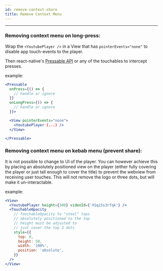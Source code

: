 ```yaml
---
id: remove-context-share
title: Remove Context Menu
---
```


---

### Removing context menu on long-press:

Wrap the `<YoutubePlayer />` in a View that has `pointerEvents="none"` to disable app touch-events to the player.

Then react-native's [Pressable API](https://reactnative.dev/docs/pressable) or any of the touchables to intercept presses.

example:

```jsx
<Pressable
  onPress={() => {
    // handle or ignore
  }}
  onLongPress={() => {
    // handle or ignore
  }}>

  <View pointerEvents="none">
    <YoutubePlayer (...) />
  </View>

</Pressable>
```

### Removing context menu on kebab menu (prevent share):

It is not possible to change to UI of the player. You can however achieve this by placing an absolutely positioned view on the player (either fully covering the player or just tall enough to cover the title) to prevent the webview from receiving user touches. This will not remove the logo or three dots, but will make it un-interactable.

example:

```jsx
<View>
  <YoutubePlayer height={300} videoId={'XSqi5s3rfqk'} />
  <TouchableOpacity
    // TouchableOpacity to "steal" taps
    // absolutely positioned to the top
    // height must be adjusted to
    // just cover the top 3 dots
    style={{
      top: 0,
      height: 50,
      width: '100%',
      position: 'absolute',
    }}
  />
</View>
```
